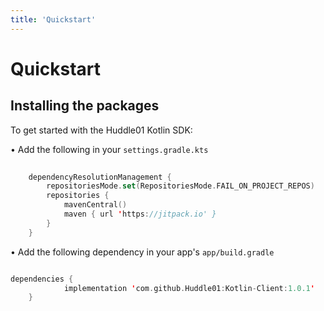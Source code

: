 ```yaml
---
title: 'Quickstart'
---
```



# Quickstart

## Installing the packages

To get started with the Huddle01 Kotlin SDK:

• Add the following in your `settings.gradle.kts`

```kotlin
	
	dependencyResolutionManagement {
		repositoriesMode.set(RepositoriesMode.FAIL_ON_PROJECT_REPOS)
		repositories {
			mavenCentral()
			maven { url 'https://jitpack.io' }
		}
	}
```

• Add the following dependency in your app's `app/build.gradle`

```kotlin

dependencies {
	        implementation 'com.github.Huddle01:Kotlin-Client:1.0.1'
	}
  
```